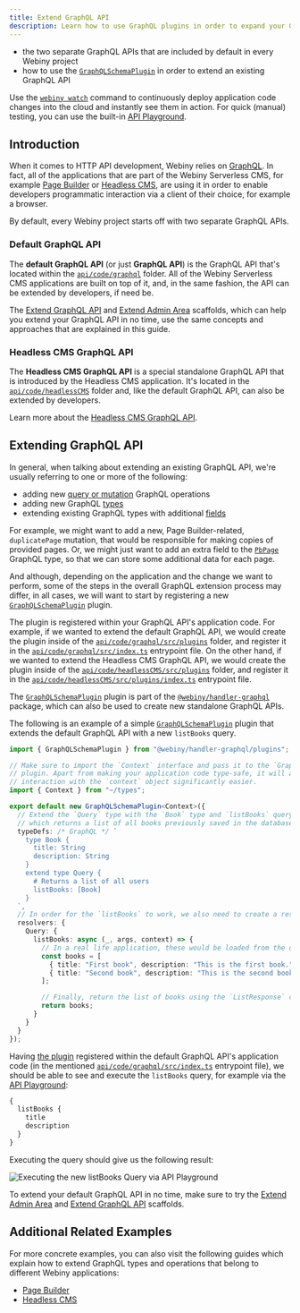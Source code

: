 ```yaml
---
title: Extend GraphQL API
description: Learn how to use GraphQL plugins in order to expand your GraphQL API.
---
```



<Alert type="success" title="What you'll learn">

- the two separate GraphQL APIs that are included by default in every Webiny project
- how to use the [`GraphQLSchemaPlugin`](https://github.com/webiny/webiny-js/blob/v5.11.0/packages/handler-graphql/src/plugins/GraphQLSchemaPlugin.ts#L10) in order to extend an existing GraphQL API

</Alert>

<Alert type="info">

Use the [`webiny watch`](../../core-development-concepts/basics/watch-command) command to continuously deploy application code changes into the cloud and instantly see them in action. For quick (manual) testing, you can use the built-in [API Playground](/docs/how-to-guides/webiny-applications/admin-area/api-playground/).

</Alert>

## Introduction

When it comes to HTTP API development, Webiny relies on [GraphQL](https://graphql.org/). In fact, all of the applications that are part of the Webiny Serverless CMS, for example [Page Builder](https://www.webiny.com/serverless-app/page-builder) or [Headless CMS](https://www.webiny.com/serverless-app/headless-cms), are using it in order to enable developers programmatic interaction via a client of their choice, for example a browser.

By default, every Webiny project starts off with two separate GraphQL APIs.

### Default GraphQL API

The **default GraphQL API** (or just **GraphQL API**) is the GraphQL API that's located within the [`api/code/graphql`](https://github.com/webiny/webiny-js/tree/v5.11.0/packages/cwp-template-aws/template/api/code/graphql) folder. All of the Webiny Serverless CMS applications are built on top of it, and, in the same fashion, the API can be extended by developers, if need be.

<Alert type="success">

The [Extend GraphQL API](../../core-development-concepts/scaffolding/extend-graphql-api) and [Extend Admin Area](../../admin-area/new-app-tutorial/scaffolding) scaffolds, which can help you extend your GraphQL API in no time, use the same concepts and approaches that are explained in this guide.

</Alert>

### Headless CMS GraphQL API

The **Headless CMS GraphQL API** is a special standalone GraphQL API that is introduced by the Headless CMS application. It's located in the [`api/code/headlessCMS`](https://github.com/webiny/webiny-js/tree/v5.11.0/packages/cwp-template-aws/template/api/code/headlessCMS) folder and, like the default GraphQL API, can also be extended by developers.

<Alert type="info">

Learn more about the [Headless CMS GraphQL API](../../headless-cms/basics/graphql-api).

</Alert>

## Extending GraphQL API

In general, when talking about extending an existing GraphQL API, we're usually referring to one or more of the following:

- adding new [query or mutation](https://graphql.org/learn/queries/) GraphQL operations
- adding new GraphQL [types](https://graphql.org/learn/schema/#object-types-and-fields)
- extending existing GraphQL types with additional [fields](https://graphql.org/learn/queries/#fields)

For example, we might want to add a new, Page Builder-related, `duplicatePage` mutation, that would be responsible for making copies of provided pages. Or, we might just want to add an extra field to the [`PbPage`](https://github.com/webiny/webiny-js/blob/v5.11.0/packages/api-page-builder/src/graphql/graphql/pages.gql.ts#L30) GraphQL type, so that we can store some additional data for each page.

And although, depending on the application and the change we want to perform, some of the steps in the overall GraphQL extension process may differ, in all cases, we will want to start by registering a new [`GraphQLSchemaPlugin`](https://github.com/webiny/webiny-js/blob/v5.11.0/packages/handler-graphql/src/plugins/GraphQLSchemaPlugin.ts#L10) plugin.

The plugin is registered within your GraphQL API's application code. For example, if we wanted to extend the default GraphQL API, we would create the plugin inside of the [`api/code/graphql/src/plugins`](https://github.com/webiny/webiny-js/tree/v5.11.0/packages/cwp-template-aws/template/api/code/graphql/src/plugins) folder, and register it in the [`api/code/graphql/src/index.ts`](https://github.com/webiny/webiny-js/tree/v5.11.0/packages/cwp-template-aws/template/api/code/graphql/src/index.ts) entrypoint file. On the other hand, if we wanted to extend the Headless CMS GraphQL API, we would create the plugin inside of the [`api/code/headlessCMS/src/plugins`](https://github.com/webiny/webiny-js/tree/v5.11.0/packages/cwp-template-aws/template/api/code/headlessCMS/src/index.ts) folder, and register it in the [`api/code/headlessCMS/src/plugins/index.ts`](https://github.com/webiny/webiny-js/tree/v5.11.0/packages/cwp-template-aws/template/api/code/headlessCMS/src/index.ts) entrypoint file.

<Alert type="info">

The [`GraphQLSchemaPlugin`](https://github.com/webiny/webiny-js/blob/v5.11.0/packages/handler-graphql/src/plugins/GraphQLSchemaPlugin.ts#L10) plugin is part of the [`@webiny/handler-graphql`](https://github.com/webiny/webiny-js/tree/v5.11.0/packages/handler-graphql) package, which can also be used to create new standalone GraphQL APIs.

</Alert>

The following is an example of a simple [`GraphQLSchemaPlugin`](https://github.com/webiny/webiny-js/blob/v5.11.0/packages/handler-graphql/src/plugins/GraphQLSchemaPlugin.ts#L10) plugin that extends the default GraphQL API with a new `listBooks` query.

```ts api/code/graphql/src/plugins/books.ts
import { GraphQLSchemaPlugin } from "@webiny/handler-graphql/plugins";

// Make sure to import the `Context` interface and pass it to the `GraphQLSchemaPlugin`
// plugin. Apart from making your application code type-safe, it will also make the
// interaction with the `context` object significantly easier.
import { Context } from "~/types";

export default new GraphQLSchemaPlugin<Context>({
  // Extend the `Query` type with the `Book` type and `listBooks` query field,
  // which returns a list of all books previously saved in the database.
  typeDefs: /* GraphQL */ `
    type Book {
      title: String
      description: String
    }
    extend type Query {
      # Returns a list of all users
      listBooks: [Book]
    }
  `,
  // In order for the `listBooks` to work, we also need to create a resolver function.
  resolvers: {
    Query: {
      listBooks: async (_, args, context) => {
        // In a real life application, these would be loaded from the database.
        const books = [
          { title: "First book", description: "This is the first book." },
          { title: "Second book", description: "This is the second book." }
        ];

        // Finally, return the list of books using the `ListResponse` class instance.
        return books;
      }
    }
  }
});
```

Having [the plugin](https://github.com/webiny/webiny-examples/blob/master/extend-graphql-api/list-books/api/code/graphql/src/plugins/books.ts#L8) registered within the default GraphQL API's application code (in the mentioned [`api/code/graphql/src/index.ts`](https://github.com/webiny/webiny-examples/blob/master/extend-graphql-api/list-books/api/code/graphql/src/index.ts#L27) entrypoint file), we should be able to see and execute the `listBooks` query, for example via the [API Playground](/docs/how-to-guides/webiny-applications/admin-area/api-playground/):

```graphql
{
  listBooks {
    title
    description
  }
}
```

Executing the query should give us the following result:

![Executing the new listBooks Query via API Playground](./assets/extend-graphql-api/list-books-query.png)

<Alert type="success">

To extend your default GraphQL API in no time, make sure to try the [Extend Admin Area](../../admin-area/new-app-tutorial/scaffolding) and [Extend GraphQL API](../../core-development-concepts/scaffolding/extend-graphql-api) scaffolds.

</Alert>

## Additional Related Examples

For more concrete examples, you can also visit the following guides which explain how to extend GraphQL types and operations that belong to different Webiny applications:

- [Page Builder](../../page-builder/extending/extend-graphql-api)
- [Headless CMS](../../headless-cms/extending/extend-graphql-api)
